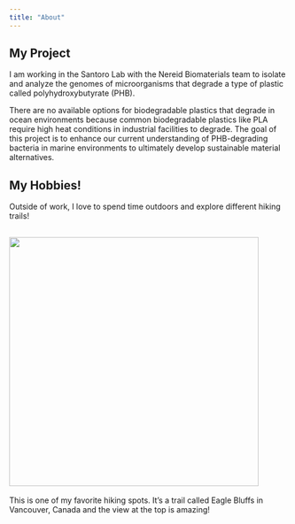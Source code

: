 ```yaml
---
title: "About"
---
```


## My Project

I am working in the Santoro Lab with the Nereid Biomaterials team to isolate and analyze the genomes of microorganisms that degrade a type of plastic called polyhydroxybutyrate (PHB).

There are no available options for biodegradable plastics that degrade in ocean environments because common biodegradable plastics like PLA require high heat conditions in industrial facilities to degrade. The goal of this project is to enhance our current understanding of PHB-degrading bacteria in marine environments to ultimately develop sustainable material alternatives.

## My Hobbies!

Outside of work, I love to spend time outdoors and explore different hiking trails!

## ![](IMG_2109.jpg){width="450"}

This is one of my favorite hiking spots. It's a trail called Eagle Bluffs in Vancouver, Canada and the view at the top is amazing!
